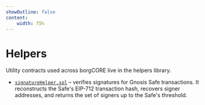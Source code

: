 ```yaml
---
showOutline: false
content:
    width: 75%
---
```


# Helpers

Utility contracts used across borgCORE live in the helpers library.

- [`signatureHelper.sol`](https://github.com/MetaLex-Tech/borg-core/blob/main/src/libs/helpers/signatureHelper.sol) – verifies signatures for Gnosis Safe transactions. It reconstructs the Safe's EIP-712 transaction hash, recovers signer addresses, and returns the set of signers up to the Safe's threshold.

